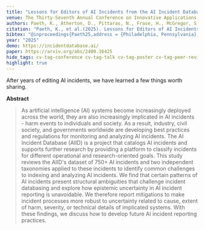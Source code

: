 ```yaml
---
title: "Lessons for Editors of AI Incidents from the AI Incident Database"
venue: The Thirty-Seventh Annual Conference on Innovative Applications of Artificial Intelligence (IAAI-25)
authors: Paeth, K., Atherton, D., Pittaras, N., Frase, H., McGregor, S.
citation: "Paeth, K., et al.(2025). Lessons for Editors of AI Incidents from the AI Incident Database. In Proceedings of the Thirty-Seventh Annual Conference on Innovative Applications of Artificial Intelligence (IAAI-25). Philadelphia."
bibtex: "@inproceedings{Paeth25,address = {Philadelphia, Pennsylvania}, author = {Paeth, Kevin and Atherton, Daniel and Pittaras, Nikiforos and Frase, Heather and McGregor, Sean}, booktitle = {Proceedings of the Thirty-Seventh Annual Conference on Innovative Applications of Artificial Intelligence},title = {{Lessons for Editors of AI Incidents from the AI Incident Database}},year = {2025}}"
year: "2025"
demo: https://incidentdatabase.ai/
paper: https://arxiv.org/abs/2409.16425
hide_tags: cv-tag-conference cv-tag-talk cv-tag-poster cv-tag-peer-reviewed cv-tag-ml cv-tag-application cv-tag-safety
highlight: true
---
```

After years of editing AI incidents, we have learned a few things worth sharing.

**Abstract**

> As artificial intelligence (AI) systems become increasingly deployed across the world, they are also increasingly implicated in AI incidents - harm events to individuals and society. As a result, industry, civil society, and governments worldwide are developing best practices and regulations for monitoring and analyzing AI incidents. The AI Incident Database (AIID) is a project that catalogs AI incidents and supports further research by providing a platform to classify incidents for different operational and research-oriented goals. This study reviews the AIID's dataset of 750+ AI incidents and two independent taxonomies applied to these incidents to identify common challenges to indexing and analyzing AI incidents. We find that certain patterns of AI incidents present structural ambiguities that challenge incident databasing and explore how epistemic uncertainty in AI incident reporting is unavoidable. We therefore report mitigations to make incident processes more robust to uncertainty related to cause, extent of harm, severity, or technical details of implicated systems. With these findings, we discuss how to develop future AI incident reporting practices. 